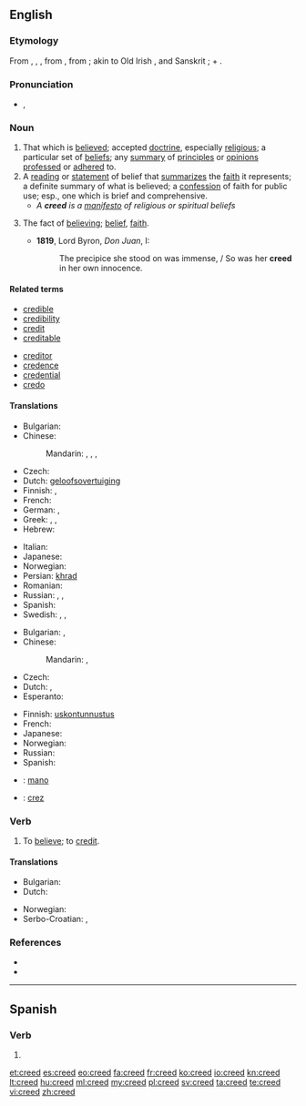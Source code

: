 ==English==

===Etymology===
From {{etyl|ang}} {{term|credo|lang=ang}}, {{term|crede}}, {{etyl|ang}} {{term|creda}}, from {{etyl|la}} {{term|credo|lang=la||I believe}}, from {{term|credere||to believe}}; akin to Old Irish {{term|cretim|lang=sga||I believe}}, and Sanskrit {{term|रद्दध्मि|tr=raddadhmi|sc=Deva}}; {{term|crat||trust}} + {{term|dh||to put}}.

===Pronunciation===
* {{IPA|/ˈkɹiːd/}}, {{SAMPA|/"kri:d/}}
*: {{rhymes|iːd}}

===Noun===
{{wikipedia|dab=creed (disambiguation)|mul=Creed}}
{{en-noun}}

# That which is [[believe]]d; accepted [[doctrine]], especially [[religious]]; a particular set of [[belief]]s; any [[summary]] of [[principle]]s or [[opinion]]s [[profess]]ed or [[adhere]]d to.
# A [[reading]] or [[statement]] of belief that [[summarize]]s the [[faith]] it represents; a definite summary of what is believed; a [[confession]] of faith for public use; esp., one which is brief and comprehensive.
#* ''A '''creed''' is a [[manifesto]] of religious or spiritual beliefs''
# {{rare}} The fact of [[believe|believing]]; [[belief]], [[faith]].
#* '''1819''', Lord Byron, ''Don Juan'', I:
#*: The precipice she stood on was immense, / So was her '''creed''' in her own innocence.

====Related terms====
{{rel-top|terms related to ''creed''}}
* [[credible]]
* [[credibility]]
* [[credit]]
* [[creditable]]
{{rel-mid}}
* [[creditor]]
* [[credence]]
* [[credential]]
* [[credo]]
{{rel-bottom}}

====Translations====
{{trans-top|that which is believed}}
* Bulgarian: {{t|bg|вероизповедание|n|tr=veroizpovédanie|sc=Cyrl}}
* Chinese:
*: Mandarin: {{t|zh|教義|sc=Hani}}, {{t|zh|教义|tr=jiàoyì|sc=Hani}}, {{t|zh|信條|sc=Hani}}, {{t|zh|信条|tr=xìntiáo|sc=Hani}}
* Czech: {{t-|cs|vyznání|n}}
* Dutch: [[geloofsovertuiging]] {{f}}
* Finnish: {{t+|fi|usko}}, {{t+|fi|oppi}}
* French: {{t+|fr|crédo|m}}
* German: {{t|de|Credo|n}}, {{t|de|Kredo|n}}
* Greek: {{t+|el|δόγμα|n|tr=dógma}}, {{t+|el|πίστη|f|tr=pisti}}, {{t+|el|πιστεύω|n|tr=pistevo}}
* Hebrew: {{t+|he|דת|alt=דָּת|tr=dat}}
{{trans-mid}}
* Italian: {{t-|it|credo|m}}
* Japanese: {{t|ja|教義|tr=きょうぎ, kyōgi|sc=Jpan}}
* Norwegian: {{t+|no|tro|m}}
* Persian: [[khrad]] {{m}}
* Romanian: {{t-|ro|credință}}
* Russian: {{t|ru|кредо|n|tr=krédo|sc=Cyrl}} {{indeclinable}}, {{qualifier|faith}} {{t|ru|вера|f|tr=véra|sc=Cyrl}}, {{qualifier|religion}} {{t|ru|вероисповедание|n|tr=veroispovédanije|sc=Cyrl}}
* Spanish: {{t-|es|credo|m}}
* Swedish: {{t+|sv|tro|c}},  {{t+|sv|lära|c}},  {{t|sv|troslära|c}}
{{trans-bottom}}

{{trans-top|reading or statement of belief that summarizes the faith it represents}}
* Bulgarian: {{t|bg|кредо|n}},  {{t|bg|верую|n}}
* Chinese:
*: Mandarin: {{t|zh|信條|sc=Hani}}, {{t|zh|信条|tr=xìntiáo|sc=Hani}}
* Czech: {{t-|cs|krédo|n}}
* Dutch: {{t-|nl|geloofsbelijdenis|f}}, {{t-|nl|credo|n}}
* Esperanto: {{t|eo|kredo}}
{{trans-mid}}
* Finnish: [[uskontunnustus]]
* French: {{t+|fr|crédo|m}}
* Japanese: {{t|ja|信条|tr=しんじょう, shinjō|sc=Jpan}}
* Norwegian: {{t|no|trosbekjennelse|m}}
* Russian: {{t+|ru|кредо|n|tr=krédo}} {{indeclinable}}
* Spanish: {{t-|es|credo|m}}
{{trans-bottom}}

{{checktrans-top}}
* {{ttbc|mi}}: [[mano]]
{{trans-mid}}
* {{ttbc|ro}}: [[crez]] {{n}}
{{trans-bottom}}

===Verb===
{{en-verb}}

# To [[believe]]; to [[credit]].

====Translations====
{{trans-top|believe}}
* Bulgarian: {{t+|bg|вярвам}}
* Dutch: {{t+|nl|geloven}}
{{trans-mid}}
* Norwegian: {{t+|no|tro}}
* Serbo-Croatian: {{t|sh|kredo}}, {{t|sh|vjeruju}}
{{trans-bottom}}

===References===
* {{R:Webster 1913}}
* {{R:Century 1911}}

----

==Spanish==

===Verb===
{{es-verb-form|creer}}

# {{es-verb form of|region=Spain|ending=er|mood=imperative|sense=affirmative|pers=2|formal=no|number=plural|creer}}

[[et:creed]]
[[es:creed]]
[[eo:creed]]
[[fa:creed]]
[[fr:creed]]
[[ko:creed]]
[[io:creed]]
[[kn:creed]]
[[lt:creed]]
[[hu:creed]]
[[ml:creed]]
[[my:creed]]
[[pl:creed]]
[[sv:creed]]
[[ta:creed]]
[[te:creed]]
[[vi:creed]]
[[zh:creed]]